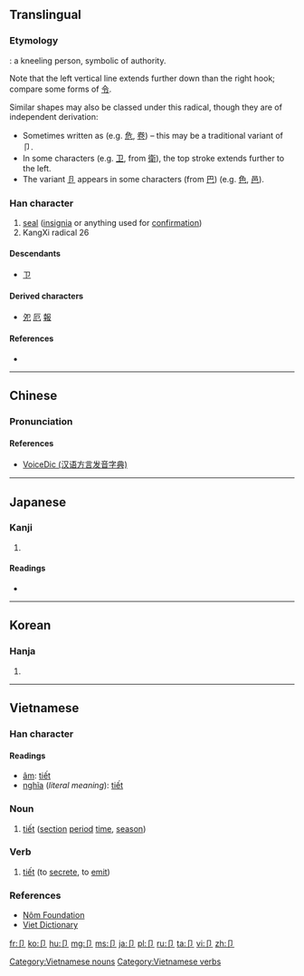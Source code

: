 {{also|部|㔾|節}}
==Translingual==
{{stroke order|type=animate}}

===Etymology===
{{liushu|p}}: a kneeling person, symbolic of authority.

Note that the left vertical line extends further down than the right hook; compare some forms of [[令]].

Similar shapes may also be classed under this radical, though they are of independent derivation:
* Sometimes written as {{term|㔾||sprout|sc=Hani}} (e.g. [[危]], [[卷]]) – this may be a traditional variant of 卩.
* In some characters (e.g. [[卫]], from [[衛]]), the top stroke extends further to the left.
* The variant [[卪]] appears in some characters (from [[巴]]) (e.g. [[色]], [[邑]]).

===Han character===
{{Han char|rn=26|rad=卩|as=00|sn=2|four=|canj=尸中 (SL)}}

# [[seal]] ([[insignia]] or anything used for [[confirmation]])
# KangXi radical 26

====Descendants====
*[[ㄗ]]

====Derived characters====
* [[夗]] [[厄]] [[報]]

====References====
* {{Han ref|kx=0158.450|dkj=02836|dj=0363.020|hdz=10310.090|uh=5369|ud=21353}}

----

==Chinese==
{{zh-hanzi-box|[[卩]]}}

===Pronunciation===
{{zh-pron
|m=jié
|c=zit3
|h=pfs=tsiet
|mn=tsiat
|w=
|mc=y
|oc=
|ma=|ma2=
|cat=n
}}

====References====
*[http://cn.voicedic.com/ VoiceDic (汉语方言发音字典)]

----

==Japanese==

===Kanji===
{{ja-kanji|grade=|rs=卩00}}

# {{defn|lang=ja|sort=卩00}}

====Readings====
* {{ja-readings|on=[[せつ]] (setsu)|kun=[[わりふ]] (warifu)}}

----

==Korean==

===Hanja===
{{ko-hanja|hangeul=절|rv=jeol|mr=chŏl}}

# {{defn|lang=ko|sort=卩00}}

----

==Vietnamese==

===Han character===
{{vi-hantu|rs=卩00}}

====Readings====
* [[音読|âm]]: [[tiết]]
* [[意義|nghĩa]] (''literal meaning''): [[tiết]]

===Noun===
{{head|vi|noun|sc=Hant}}{{attention|vi|may need inflection template}}
# [[tiết]] ([[section]] [[period]] [[time]], [[season]])

===Verb===
{{head|vi|verb|sc=Hant}}{{attention|vi|may need inflection template}}
# [[tiết]] (to [[secrete]], to [[emit]])

===References===
* [http://nomfoundation.org/common/nom_details.php?codepoint=5369 Nôm Foundation]
* [http://www.vietdictionary.com Viet Dictionary]

[[Category:Vietnamese nouns]]
[[Category:Vietnamese verbs]]

[[Category:CJKV radicals| ]]

[[fr:卩]]
[[ko:卩]]
[[hu:卩]]
[[mg:卩]]
[[ms:卩]]
[[ja:卩]]
[[pl:卩]]
[[ru:卩]]
[[ta:卩]]
[[vi:卩]]
[[zh:卩]]